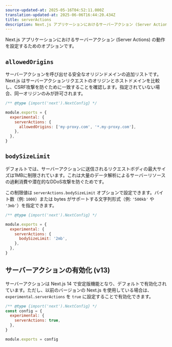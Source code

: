 ```yaml
---
source-updated-at: 2025-05-16T04:52:11.000Z
translation-updated-at: 2025-06-06T16:44:20.434Z
title: serverActions
description: Next.js アプリケーションにおけるサーバーアクション (Server Actions) の動作設定
---
```


Next.js アプリケーションにおけるサーバーアクション (Server Actions) の動作を設定するためのオプションです。

## `allowedOrigins`

サーバーアクションを呼び出せる安全なオリジンドメインの追加リストです。Next.js はサーバーアクションリクエストのオリジンとホストドメインを比較し、CSRF攻撃を防ぐために一致することを確認します。指定されていない場合、同一オリジンのみが許可されます。

```js filename="next.config.js"
/** @type {import('next').NextConfig} */

module.exports = {
  experimental: {
    serverActions: {
      allowedOrigins: ['my-proxy.com', '*.my-proxy.com'],
    },
  },
}
```

## `bodySizeLimit`

デフォルトでは、サーバーアクションに送信されるリクエストボディの最大サイズは1MBに制限されています。これは大量のデータ解析によるサーバーリソースの過剰消費や潜在的なDDoS攻撃を防ぐためです。

この制限値は `serverActions.bodySizeLimit` オプションで設定できます。バイト数（例: `1000`）または bytes がサポートする文字列形式（例: `'500kb'` や `'3mb'`）を指定できます。

```js filename="next.config.js"
/** @type {import('next').NextConfig} */

module.exports = {
  experimental: {
    serverActions: {
      bodySizeLimit: '2mb',
    },
  },
}
```

## サーバーアクションの有効化 (v13)

サーバーアクションは Next.js 14 で安定版機能となり、デフォルトで有効化されています。ただし、以前のバージョンの Next.js を使用している場合は、`experimental.serverActions` を `true` に設定することで有効化できます。

```js filename="next.config.js"
/** @type {import('next').NextConfig} */
const config = {
  experimental: {
    serverActions: true,
  },
}

module.exports = config
```